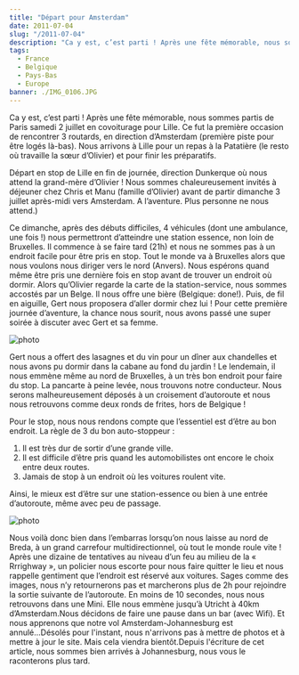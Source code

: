 ```yaml
---
title: "Départ pour Amsterdam"
date: 2011-07-04
slug: "/2011-07-04"
description: "Ca y est, c’est parti ! Après une fête mémorable, nous sommes partis de Paris samedi 2 juillet en covoiturage pour Lille..."
tags:
  - France
  - Belgique
  - Pays-Bas
  - Europe
banner: ./IMG_0106.JPG
---
```


Ca y est, c’est parti ! Après une fête mémorable, nous sommes partis de Paris samedi 2 juillet en covoiturage pour Lille. Ce fut la première occasion de rencontrer 3 routards, en direction d’Amsterdam (première piste pour être logés là-bas). Nous arrivons à Lille pour un repas à la Patatière (le resto où travaille la sœur d’Olivier) et pour finir les préparatifs.

<!-- ![photo](./IMG_0076.JPG) -->

Départ en stop de Lille en fin de journée, direction Dunkerque où nous attend la grand-mère d’Olivier ! Nous sommes chaleureusement invités à déjeuner chez Chris et Manu (famille d’Olivier) avant de partir dimanche 3 juillet après-midi vers Amsterdam. A l’aventure. Plus personne ne nous attend.)

Ce dimanche, après des débuts difficiles, 4 véhicules (dont une ambulance, une fois !) nous permettront d’atteindre une station essence, non loin de Bruxelles. Il commence à se faire tard (21h) et nous ne sommes pas à un endroit facile pour être pris en stop. Tout le monde va à Bruxelles alors que nous voulons nous diriger vers le nord (Anvers). Nous espérons quand même être pris une dernière fois en stop avant de trouver un endroit où dormir. Alors qu’Olivier regarde la carte de la station-service, nous sommes accostés par un Belge. Il nous offre une bière (Belgique: done!). Puis, de fil en aiguille, Gert nous proposera d’aller dormir chez lui ! Pour cette première journée d’aventure, la chance nous sourit, nous avons passé une super soirée à discuter avec Gert et sa femme.

![photo](./IMG_0091.JPG)

Gert nous a offert des lasagnes et du vin pour un dîner aux chandelles et nous avons pu dormir dans la cabane au fond du jardin ! Le lendemain, il nous emmène même au nord de Bruxelles, à un très bon endroit pour faire du stop. La pancarte à peine levée, nous trouvons notre conducteur. Nous serons malheureusement déposés à un croisement d’autoroute et nous nous retrouvons comme deux ronds de frites, hors de Belgique !

Pour le stop, nous nous rendons compte que l’essentiel est d’être au bon endroit. La règle de 3 du bon auto-stoppeur :

1. Il est très dur de sortir d’une grande ville.
2. Il est difficile d’être pris quand les automobilistes ont encore le choix entre deux routes.
3. Jamais de stop à un endroit où les voitures roulent vite.

Ainsi, le mieux est d’être sur une station-essence ou bien à une entrée d’autoroute, même avec peu de passage.

![photo](./IMG_0102.JPG)

Nous voilà donc bien dans l’embarras lorsqu’on nous laisse au nord de Breda, à un grand carrefour multidirectionnel, où tout le monde roule vite ! Après une dizaine de tentatives au niveau d’un feu au milieu de la « Rrrighway », un policier nous escorte pour nous faire quitter le lieu et nous rappelle gentiment que l’endroit est réservé aux voitures. Sages comme des images, nous n’y retournerons pas et marcherons plus de 2h pour rejoindre la sortie suivante de l’autoroute. En moins de 10 secondes, nous nous retrouvons dans une Mini. Elle nous emmène jusqu’à Utricht à 40km d’Amsterdam.Nous décidons de faire une pause dans un bar (avec Wifi). Et nous apprenons que notre vol Amsterdam-Johannesburg est annulé...Désolés pour l'instant, nous n'arrivons pas à mettre de photos et à mettre à jour le site. Mais cela viendra bientôt.Depuis l'écriture de cet article, nous sommes bien arrivés à Johannesburg, nous vous le raconterons plus tard.


<Navigation
  previous="/2011-06-11"
  next="/2011-07-10"
  gallery="/galerie/pays-bas"
/>
